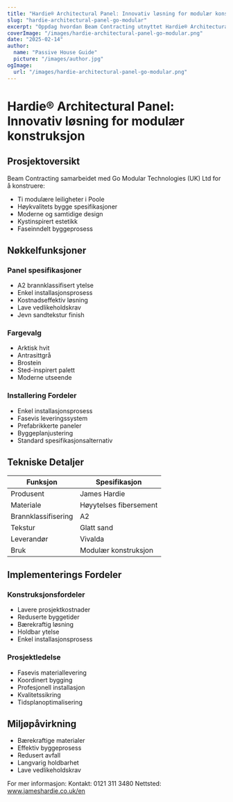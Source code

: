 ```yaml
---
title: "Hardie® Architectural Panel: Innovativ løsning for modulær konstruksjon"
slug: "hardie-architectural-panel-go-modular"
excerpt: "Oppdag hvordan Beam Contracting utnyttet Hardie® Architectural Panel for sitt innovative modulære leilighetsprosjekt i Poole, som gir brannsikkerhet og bærekraftige fordeler."
coverImage: "/images/hardie-architectural-panel-go-modular.png"
date: "2025-02-14"
author:
  name: "Passive House Guide"
  picture: "/images/author.jpg"
ogImage:
  url: "/images/hardie-architectural-panel-go-modular.png"
---
```


# Hardie® Architectural Panel: Innovativ løsning for modulær konstruksjon

## Prosjektoversikt

Beam Contracting samarbeidet med Go Modular Technologies (UK) Ltd for å konstruere:

- Ti modulære leiligheter i Poole
- Høykvalitets bygge spesifikasjoner
- Moderne og samtidige design
- Kystinspirert estetikk
- Faseinndelt byggeprosess

## Nøkkelfunksjoner

### Panel spesifikasjoner
- A2 brannklassifisert ytelse
- Enkel installasjonsprosess
- Kostnadseffektiv løsning
- Lave vedlikeholdskrav
- Jevn sandtekstur finish

### Fargevalg
- Arktisk hvit
- Antrasittgrå
- Brostein
- Sted-inspirert palett
- Moderne utseende

### Installering Fordeler
- Enkel installasjonsprosess
- Fasevis leveringssystem
- Prefabrikkerte paneler
- Byggeplanjustering
- Standard spesifikasjonsalternativ

## Tekniske Detaljer

| Funksjon | Spesifikasjon |
|----------|---------------|
| Produsent | James Hardie |
| Materiale | Høyytelses fibersement |
| Brannklassifisering | A2 |
| Tekstur | Glatt sand |
| Leverandør | Vivalda |
| Bruk | Modulær konstruksjon |

## Implementerings Fordeler

### Konstruksjonsfordeler
- Lavere prosjektkostnader
- Reduserte byggetider
- Bærekraftig løsning
- Holdbar ytelse
- Enkel installasjonsprosess

### Prosjektledelse
- Fasevis materiallevering
- Koordinert bygging
- Profesjonell installasjon
- Kvalitetssikring
- Tidsplanoptimalisering

## Miljøpåvirkning

- Bærekraftige materialer
- Effektiv byggeprosess
- Redusert avfall
- Langvarig holdbarhet
- Lave vedlikeholdskrav

For mer informasjon:
Kontakt: 0121 311 3480
Nettsted: www.jameshardie.co.uk/en